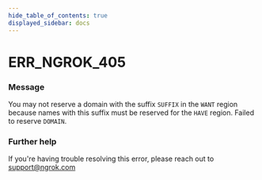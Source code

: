```yaml
---
hide_table_of_contents: true
displayed_sidebar: docs
---
```



# ERR_NGROK_405

### Message

You may not reserve a domain with the suffix `SUFFIX` in the `WANT` region because names with this suffix must be reserved for the `HAVE` region. Failed to reserve `DOMAIN`.

<ErrorDetails error="err_ngrok_405" />

### Further help

If you're having trouble resolving this error, please reach out to [support@ngrok.com](mailto:support@ngrok.com?subject=Help%20with%20ERR_NGROK_405)
